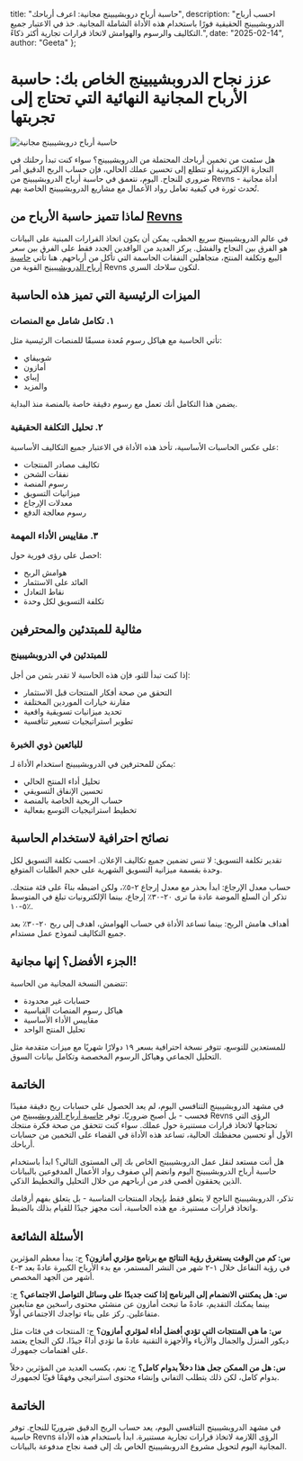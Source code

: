   title: "حاسبة أرباح دروبشيبينج مجانية: اعرف أرباحك",
  description: "احسب أرباح الدروبشيبينج الحقيقية فورًا باستخدام هذه الأداة الشاملة المجانية. خذ في الاعتبار جميع التكاليف والرسوم والهوامش لاتخاذ قرارات تجارية أكثر ذكاءً.",
  date: "2025-02-14",
  author: "Geeta"
};

# عزز نجاح الدروبشيبينج الخاص بك: حاسبة الأرباح المجانية النهائية التي تحتاج إلى تجربتها

![حاسبة أرباح دروبشيبينج مجانية](/images/blog/free-dropshipping-profit-calculator.jpeg)

هل سئمت من تخمين أرباحك المحتملة من الدروبشيبينج؟ سواء كنت تبدأ رحلتك في التجارة الإلكترونية أو تتطلع إلى تحسين عملك الحالي، فإن حساب الربح الدقيق أمر ضروري للنجاح. اليوم، نتعمق في حاسبة أرباح الدروبشيبينج من Revns - أداة مجانية تُحدث ثورة في كيفية تعامل رواد الأعمال مع مشاريع الدروبشيبينج الخاصة بهم.

## لماذا تتميز حاسبة الأرباح من [Revns](https://www.revns.com/)

في عالم الدروبشيبينج سريع الخطى، يمكن أن يكون اتخاذ القرارات المبنية على البيانات هو الفرق بين النجاح والفشل. يركز العديد من الوافدين الجدد فقط على الفرق بين سعر البيع وتكلفة المنتج، متجاهلين النفقات الحاسمة التي تأكل من أرباحهم. هنا تأتي [حاسبة أرباح الدروبشيبينج](https://www.revns.com/tools/dropship-calculator) القوية من Revns لتكون سلاحك السري.

## الميزات الرئيسية التي تميز هذه الحاسبة

### ١. تكامل شامل مع المنصات
تأتي الحاسبة مع هياكل رسوم مُعدة مسبقًا للمنصات الرئيسية مثل:
- شوبيفاي
- أمازون
- إيباي
- والمزيد

يضمن هذا التكامل أنك تعمل مع رسوم دقيقة خاصة بالمنصة منذ البداية.

### ٢. تحليل التكلفة الحقيقية
على عكس الحاسبات الأساسية، تأخذ هذه الأداة في الاعتبار جميع التكاليف الأساسية:
- تكاليف مصادر المنتجات
- نفقات الشحن
- رسوم المنصة
- ميزانيات التسويق
- معدلات الإرجاع
- رسوم معالجة الدفع

### ٣. مقاييس الأداء المهمة
احصل على رؤى فورية حول:
- هوامش الربح
- العائد على الاستثمار
- نقاط التعادل
- تكلفة التسويق لكل وحدة

## مثالية للمبتدئين والمحترفين

### للمبتدئين في الدروبشيبينج
إذا كنت تبدأ للتو، فإن هذه الحاسبة لا تقدر بثمن من أجل:
- التحقق من صحة أفكار المنتجات قبل الاستثمار
- مقارنة خيارات الموردين المختلفة
- تحديد ميزانيات تسويقية واقعية
- تطوير استراتيجيات تسعير تنافسية

### للبائعين ذوي الخبرة
يمكن للمحترفين في الدروبشيبينج استخدام الأداة لـ:
- تحليل أداء المنتج الحالي
- تحسين الإنفاق التسويقي
- حساب الربحية الخاصة بالمنصة
- تخطيط استراتيجيات التوسع بفعالية

## نصائح احترافية لاستخدام الحاسبة

تقدير تكلفة التسويق: لا تنس تضمين جميع تكاليف الإعلان. احسب تكلفة التسويق لكل وحدة بقسمة ميزانية التسويق الشهرية على حجم الطلبات المتوقع.

حساب معدل الإرجاع: ابدأ بحذر مع معدل إرجاع ٢-٥٪، ولكن اضبطه بناءً على فئة منتجك. تذكر أن السلع الموضة عادة ما ترى ٢٠-٣٠٪ إرجاع، بينما الإلكترونيات تبلغ في المتوسط ٥-١٠٪.

أهداف هامش الربح: بينما تساعد الأداة في حساب الهوامش، اهدف إلى ربح ٢٠-٣٠٪ بعد جميع التكاليف لنموذج عمل مستدام.

## الجزء الأفضل؟ إنها مجانية!

تتضمن النسخة المجانية من الحاسبة:
- حسابات غير محدودة
- هياكل رسوم المنصات القياسية
- مقاييس الأداء الأساسية
- تحليل المنتج الواحد

للمستعدين للتوسع، تتوفر نسخة احترافية بسعر ١٩ دولارًا شهريًا مع ميزات متقدمة مثل التحليل الجماعي وهياكل الرسوم المخصصة وتكامل بيانات السوق.

## الخاتمة

في مشهد الدروبشيبينج التنافسي اليوم، لم يعد الحصول على حسابات ربح دقيقة مفيدًا فحسب - بل أصبح ضروريًا. توفر [حاسبة أرباح الدروبشيبينج](https://www.revns.com/tools/dropship-calculator) من Revns الرؤى التي تحتاجها لاتخاذ قرارات مستنيرة حول عملك. سواء كنت تتحقق من صحة فكرة منتجك الأول أو تحسين محفظتك الحالية، تساعد هذه الأداة في القضاء على التخمين من حسابات أرباحك.

هل أنت مستعد لنقل عمل الدروبشيبينج الخاص بك إلى المستوى التالي؟ ابدأ باستخدام حاسبة أرباح الدروبشيبينج اليوم وانضم إلى صفوف رواد الأعمال المدفوعين بالبيانات الذين يحققون أقصى قدر من أرباحهم من خلال التحليل والتخطيط الذكي.

تذكر، الدروبشيبينج الناجح لا يتعلق فقط بإيجاد المنتجات المناسبة - بل يتعلق بفهم أرقامك واتخاذ قرارات مستنيرة. مع هذه الحاسبة، أنت مجهز جيدًا للقيام بذلك بالضبط.

## الأسئلة الشائعة

**س: كم من الوقت يستغرق رؤية النتائج مع برنامج مؤثري أمازون؟**
ج: يبدأ معظم المؤثرين في رؤية التفاعل خلال ١-٢ شهر من النشر المستمر، مع بدء الأرباح الكبيرة عادةً بعد ٣-٤ أشهر من الجهد المخصص.

**س: هل يمكنني الانضمام إلى البرنامج إذا كنت جديدًا على وسائل التواصل الاجتماعي؟**
ج: بينما يمكنك التقديم، عادةً ما تبحث أمازون عن منشئي محتوى راسخين مع متابعين متفاعلين. ركز على بناء تواجدك الاجتماعي أولاً.

**س: ما هي المنتجات التي تؤدي أفضل أداء لمؤثري أمازون؟**
ج: المنتجات في فئات مثل ديكور المنزل والجمال والأزياء والأجهزة التقنية عادةً ما تؤدي أداءً جيدًا، لكن النجاح يعتمد على اهتمامات جمهورك.

**س: هل من الممكن جعل هذا دخلاً بدوام كامل؟**
ج: نعم، يكسب العديد من المؤثرين دخلاً بدوام كامل، لكن ذلك يتطلب التفاني وإنشاء محتوى استراتيجي وفهمًا قويًا لجمهورك.

## الخاتمة
في مشهد الدروبشيبينج التنافسي اليوم، يعد حساب الربح الدقيق ضروريًا للنجاح. توفر حاسبة Revns الرؤى اللازمة لاتخاذ قرارات تجارية مستنيرة. ابدأ باستخدام هذه الأداة المجانية اليوم لتحويل مشروع الدروبشيبينج الخاص بك إلى قصة نجاح مدفوعة بالبيانات.